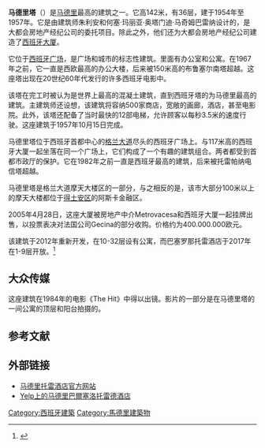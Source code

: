 {{Refimprove|time=2021-01-10T12:39:00+00:00}}
{{Infobox building
|name=马德里塔
|native_name= Torre de Madrid
|image= Torre de Madrid - 10.jpg
|image_size= 200px
|caption= 马德里塔
|location= {{flag|Spain}}[[马德里|马德里]][[西班牙广场_(马德里)|西班牙广场]]
|coordinates= {{coord|40|25|28|N|3|42|44|W|region:ES-M|display=inline,title}}
|status= 已完成
|start_date= 1954年
|completion_date= 1957年
|opening= 1957年10月15日
|building_type= 住宅、办公
|antenna_spire= {{convert|162|m|ft|abbr=on}}<ref name="CTBUH"/>
|roof= {{convert|142|m|ft|abbr=on}}
|top_floor= 
|floor_count= 37<ref name="CTBUH">{{Cite web |url=http://www.skyscrapercenter.com/building/torre-de-madrid/4265 |title=Torre de Madrid at CTBUH |access-date=2021-01-10 |archive-date=2022-01-22 |archive-url=https://web.archive.org/web/20220122145647/https://www.skyscrapercenter.com/building/torre-de-madrid/4265 |dead-url=no }}</ref>
|elevator_count= 12
|cost= 
|floor_area=
|architect= 胡里奥·奥塔门迪
|structural_engineer= 华金·奥塔曼迪
|main_contractor= 
|developer= Metrovacesa
|owner= Metrovacesa
|management= 
|references= 
}}
'''马德里塔'''（{{lang-es|Torre de Madrid}}）是[[马德里|马德里]]最高的建筑之一。它高142米，有36层，建于1954年至1957年。它是由建筑师朱利安和何塞·玛丽亚·奥塔门迪·马奇姆巴雷纳设计的，是大都会房地产经纪公司的委托项目。除此之外，他们还为大都会房地产经纪公司建造了[[西班牙大厦|西班牙大厦]]。

它位于[[西班牙廣場_(馬德里)|西班牙广场]]，是广场和城市的标志性建筑。里面有办公室和公寓。在1967年之前，它一直是西欧最高的办公大楼，后来被150米高的布鲁塞尔南塔超越。这座塔出现在20世纪60年代发行的许多西班牙电影中。

该塔在完工时被认为是世界上最高的混凝土建筑，直到西班牙塔的为马德里最高的建筑。主建筑师还设想，该建筑将容纳500家商店，宽敞的画廊，酒店，甚至电影院。此外，该塔还配备了当时最快的12部电梯，允许顾客以每秒3.5米的速度行驶。这座建筑于1957年10月15日完成。

马德里塔位于西班牙首都中心的[[格兰大道|格兰大道]]尽头的西班牙广场上。与117米高的西班牙大厦一起坐落在同一个广场上，它们构成了一个有趣的建筑组合。两者都受到首都市政厅的保护。它在1982年之前一直是西班牙最高的建筑，后来被托雷帕纳电信塔超越。

马德里塔是格兰大道摩天大楼区的一部分，与之相反的是，该市大部分100米以上的摩天大楼都位于[[得土安区|得土安区]]的阿斯卡金融区。

2005年4月28日，这座大厦被房地产中介Metrovacesa和西班牙大厦一起挂牌出售，以投票表决对法国公司Gecina的部分收购。价格约为400.000.000欧元。

该建筑于2012年重新开发，在10-32层设有公寓，而巴塞罗那托雷酒店于2017年在1-9层开放。<ref>{{Cite web |url=https://www.esmadrid.com/en/tourist-information/torre-madrid |title=存档副本 |access-date=2021-01-10 |archive-date=2021-01-12 |archive-url=https://web.archive.org/web/20210112071057/https://www.esmadrid.com/en/tourist-information/torre-madrid |dead-url=no }}</ref>

== 大众传媒 ==
这座建筑在1984年的电影《The Hit》中得以出镜。影片的一部分是在马德里塔的一间公寓的顶层和阳台拍摄的。

==参考文献==
{{reflist}}

==外部链接==
* [https://www.barcelo.com/es/hoteles/espana/madrid/barcelo-torre-de-madrid/ 马德里托雷酒店官方网站] {{Wayback|url=https://www.barcelo.com/es/hoteles/espana/madrid/barcelo-torre-de-madrid/ |date=20171228225543 }}
* [https://www.yelp.com/biz/hotel-barcel%C3%B3-torre-de-madrid-madrid [[Yelp|Yelp]]上的马德里巴爾塞洛托雷德酒店] {{Wayback|url=https://www.yelp.com/biz/hotel-barcel%C3%B3-torre-de-madrid-madrid |date=20170907214826 }}

[[Category:西班牙建築|Category:西班牙建築]] 
[[Category:馬德里建築物|Category:馬德里建築物]]